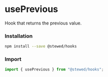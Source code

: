 
# usePrevious

Hook that returns the previous value.

### Installation

```bash
npm install --save @stewed/hooks
```

### Import

```js
import { usePrevious } from "@stewed/hooks";
```

<Meta of={PreviousValueStories} />

<Stories />
